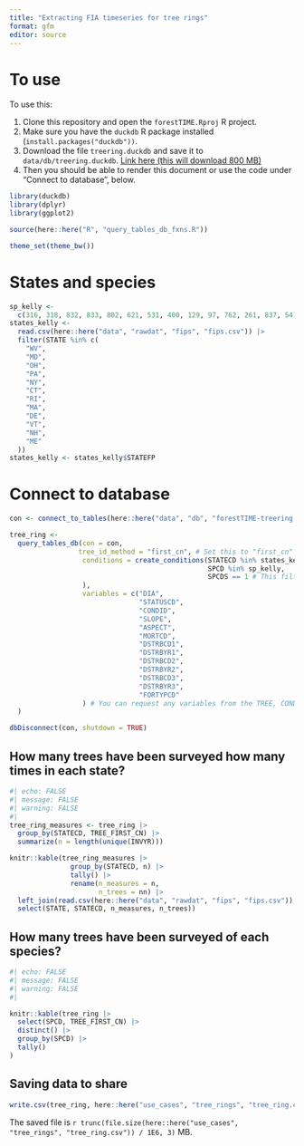 ```yaml
---
title: "Extracting FIA timeseries for tree rings"
format: gfm
editor: source
---
```




# To use

To use this:

1. Clone this repository and open the `forestTIME.Rproj` R project.
2. Make sure you have the `duckdb` R package installed (`install.packages("duckdb"))`.
3. Download the file `treering.duckdb` and save it to `data/db/treering.duckdb`. [Link here (this will download 800 MB)](https://arizona.box.com/s/nlykl9rbchlk2bj9npjd8dej5iw06i8a)
4. Then you should be able to render this document or use the code under "Connect to database", below. 

```r

library(duckdb)
library(dplyr)
library(ggplot2)

source(here::here("R", "query_tables_db_fxns.R"))

theme_set(theme_bw())

```


# States and species

```r
sp_kelly <-
  c(316, 318, 832, 833, 802, 621, 531, 400, 129, 97, 762, 261, 837, 541, 12)
states_kelly <-
  read.csv(here::here("data", "rawdat", "fips", "fips.csv")) |>
  filter(STATE %in% c(
    "WV",
    "MD",
    "OH",
    "PA",
    "NY",
    "CT",
    "RI",
    "MA",
    "DE",
    "VT",
    "NH",
    "ME"
  ))
states_kelly <- states_kelly$STATEFP
```

# Connect to database

```r

con <- connect_to_tables(here::here("data", "db", "forestTIME-treering.duckdb"))

tree_ring <-
  query_tables_db(con = con,
                 tree_id_method = "first_cn", # Set this to "first_cn" to identify trees by the chain of control numbers. Set it to "composite" to use the string of STATE_PLOT_etc. 
                  conditions = create_conditions(STATECD %in% states_kelly,
                                                 SPCD %in% sp_kelly,
                                                 SPCDS == 1 # This filters out any trees that have multiple SPCDs recorded over time. 
                  ),
                  variables = c("DIA",
                                "STATUSCD",
                                "CONDID", 
                                "SLOPE",
                                "ASPECT",
                                "MORTCD",
                                "DSTRBCD1",
                                "DSTRBYR1",
                                "DSTRBCD2",
                                "DSTRBYR2",
                                "DSTRBCD3",
                                "DSTRBYR3",
                                "FORTYPCD"
                  ) # You can request any variables from the TREE, CONDITION, or PLOT table (except for the MODIFIED and CREATED_IN_INSTANCE codes). If you want the CNs for the rows from the PLOT or CONDITION tables those are named PLOT_CN and COND_CN, respectively. 
  )

dbDisconnect(con, shutdown = TRUE)
```


## How many trees have been surveyed how many times in each state?

```r
#| echo: FALSE
#| message: FALSE
#| warning: FALSE
#| 
tree_ring_measures <- tree_ring |> 
  group_by(STATECD, TREE_FIRST_CN) |>
  summarize(n = length(unique(INVYR))) 

knitr::kable(tree_ring_measures |>
               group_by(STATECD, n) |>
               tally() |>
               rename(n_measures = n,
                      n_trees = nn) |>
  left_join(read.csv(here::here("data", "rawdat", "fips", "fips.csv")) |> select(STATEFP, STATE), by = c("STATECD" = "STATEFP")) |>
  select(STATE, STATECD, n_measures, n_trees))


```


## How many trees have been surveyed of each species?

```r
#| echo: FALSE
#| message: FALSE
#| warning: FALSE
#| 

knitr::kable(tree_ring |> 
  select(SPCD, TREE_FIRST_CN) |>
  distinct() |>
  group_by(SPCD) |>
  tally()
)


```

## Saving data to share

```r

write.csv(tree_ring, here::here("use_cases", "tree_rings", "tree_ring.csv"))

```

The saved file is `r trunc(file.size(here::here("use_cases", "tree_rings", "tree_ring.csv")) / 1E6, 3)` MB.